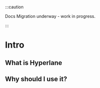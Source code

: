 :::caution

Docs Migration underway - work in progress.

:::

# Intro

## What is Hyperlane

## Why should I use it?